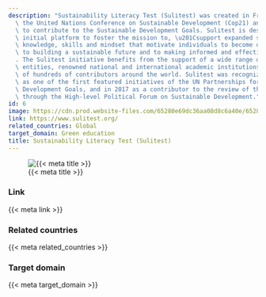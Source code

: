 ```yaml
---
description: "Sustainability Literacy Test (Sulitest) was created in France after\
  \ the United Nations Conference on Sustainable Development (Cop21) and designed\
  \ to contribute to the Sustainable Development Goals. Sulitest is designed as an\
  \ initial platform to foster the mission to, \u201Csupport expanded sustainability\
  \ knowledge, skills and mindset that motivate individuals to become deeply committed\
  \ to building a sustainable future and to making informed and effective decisions\u201D\
  . The Sulitest initiative benefits from the support of a wide range of United Nations\
  \ entities, renowned national and international academic institutions, and the trust\
  \ of hundreds of contributors around the world. Sulitest was recognized in 2016\
  \ as one of the first featured initiatives of the UN Partnerships for Sustainable\
  \ Development Goals, and in 2017 as a contributor to the review of the 2030 Agenda\
  \ through the High-level Political Forum on Sustainable Development."
id: 6
image: https://cdn.prod.website-files.com/65280e69dc36aa08d8c6a40e/65280e69dc36aa08d8c6a43b_logo-sulitest-certification-developpement-durable.svg
link: https://www.sulitest.org/
related_countries: Global
target_domain: Green education
title: Sustainability Literacy Test (Sulitest)
---
```


![{{< meta title >}}]({{< meta image >}})

### Link

{{< meta link >}}

### Related countries

{{< meta related_countries >}}

### Target domain

{{< meta target_domain >}}

